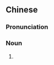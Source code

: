 {{also|闽剧}}
==Chinese==
{{zh-forms|s=闽剧}}
{{wikipedia|lang=zh}}

===Pronunciation===
{{zh-pron
|m=閩jù
|c=man5 kek6,man4 kek6
|md=mìng-kiŏk
|mn=bân-kio̍k
|cat=n
}}

===Noun===
{{zh-noun}}

# {{w|Min opera}}

{{zh-cat|Opera}}